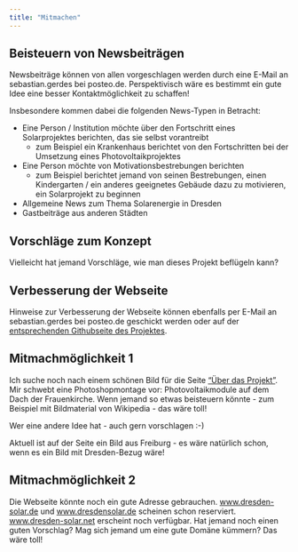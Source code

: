 ```yaml
---
title: "Mitmachen"
---
```


## Beisteuern von Newsbeiträgen
Newsbeiträge können von allen vorgeschlagen werden durch eine E-Mail an sebastian.gerdes bei posteo.de. Perspektivisch wäre es bestimmt ein gute Idee eine besser Kontaktmöglichkeit zu schaffen!

Insbesondere kommen dabei die folgenden News-Typen in Betracht:

* Eine Person / Institution möchte über den Fortschritt eines Solarprojektes berichten, das sie selbst vorantreibt
  + zum Beispiel ein Krankenhaus berichtet von den Fortschritten bei der Umsetzung eines Photovoltaikprojektes
* Eine Person möchte von Motivationsbestrebungen berichten
  + zum Beispiel berichtet jemand von seinen Bestrebungen, einen Kindergarten / ein anderes geeignetes Gebäude dazu zu motivieren, ein Solarprojekt zu beginnen
* Allgemeine News zum Thema Solarenergie in Dresden
* Gastbeiträge aus anderen Städten

## Vorschläge zum Konzept
Vielleicht hat jemand Vorschläge, wie man dieses Projekt beflügeln kann? 

## Verbesserung der Webseite
Hinweise zur Verbesserung der Webseite können ebenfalls per E-Mail an sebastian.gerdes bei posteo.de geschickt werden oder auf der [entsprechenden Githubseite des Projektes](https://github.com/sebastian-gerdes/pv-dd/issues).

::: {.callout-note}
## Mitmachmöglichkeit 1
Ich suche noch nach einem schönen Bild für die Seite ["Über das Projekt"](index.qmd). Mir schwebt eine Photoshopmontage vor: Photovoltaikmodule auf dem Dach der Frauenkirche. Wenn jemand so etwas beisteuern könnte - zum Beispiel mit Bildmaterial von Wikipedia - das wäre toll!

Wer eine andere Idee hat - auch gern vorschlagen :-)

Aktuell ist auf der Seite ein Bild aus Freiburg - es wäre natürlich schon, wenn es ein Bild mit Dresden-Bezug wäre! 
:::

::: {.callout-note}
## Mitmachmöglichkeit 2
Die Webseite könnte noch ein gute Adresse gebrauchen. [www.dresden-solar.de](http://www.dresden-solar.de/) und [www.dresdensolar.de](http://www.dresden-solar.de/) scheinen schon reserviert. [www.dresden-solar.net](http://www.dresden-solar.net/) erscheint noch verfügbar. Hat jemand noch einen guten Vorschlag? Mag sich jemand um eine gute Domäne kümmern? Das wäre toll!
:::

